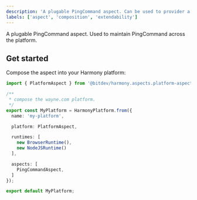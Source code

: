 ```yaml
---
description: 'A plugable PingCommand aspect. Can be used to provider a UI and API.'
labels: ['aspect', 'composition', 'extendability']
---
```


A plugable PingCommand aspect. Used to maintain PingCommand across the platform.

## Get started

Compose the aspect into your Harmony platform:

```ts
import { PlatformAspect } from '@bitdev/harmony.aspects.platform-aspect';

/**
 * compose the wayne.com platform.
 */    
export const MyPlatform = HarmonyPlatform.from({
  name: 'my-platform',

  platform: PlatformAspect,

  runtimes: [
    new BrowserRuntime(),
    new NodeJSRuntime()
  ],

  aspects: [
    PingCommandAspect,
  ]
});

export default MyPlatform;
```